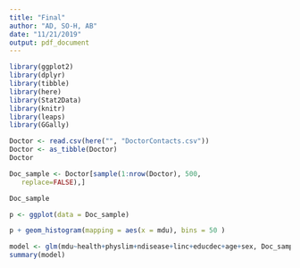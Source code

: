 ```yaml
---
title: "Final"
author: "AD, SO-H, AB"
date: "11/21/2019"
output: pdf_document
---
```



```r
library(ggplot2)
library(dplyr)
library(tibble)
library(here)
library(Stat2Data)
library(knitr)
library(leaps)
library(GGally)

Doctor <- read.csv(here("", "DoctorContacts.csv"))
Doctor <- as_tibble(Doctor)
Doctor

Doc_sample <- Doctor[sample(1:nrow(Doctor), 500,
   replace=FALSE),]

Doc_sample
```

\vspace{0.5cm}
```r
p <- ggplot(data = Doc_sample)

p + geom_histogram(mapping = aes(x = mdu), bins = 50 )

model <- glm(mdu~health+physlim+ndisease+linc+educdec+age+sex, Doc_sample, family=poisson)
summary(model)
```
